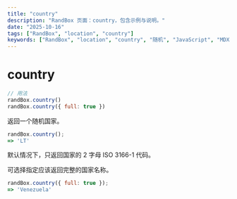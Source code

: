 ```yaml
---
title: "country"
description: "RandBox 页面：country，包含示例与说明。"
date: "2025-10-16"
tags: ["RandBox", "location", "country"]
keywords: ["RandBox", "location", "country", "随机", "JavaScript", "MDX"]
---
```


# country

```js
// 用法
randBox.country()
randBox.country({ full: true })
```

返回一个随机国家。

```js
randBox.country();
=> 'LT'
```

默认情况下，只返回国家的 2 字母 ISO 3166-1 代码。

可选择指定应该返回完整的国家名称。

```js
randBox.country({ full: true });
=> 'Venezuela'
```
